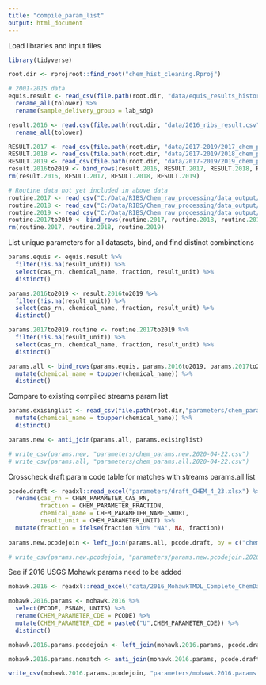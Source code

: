 ```yaml
---
title: "compile_param_list"
output: html_document
---
```


Load libraries and input files
```r
library(tidyverse)

root.dir <- rprojroot::find_root("chem_hist_cleaning.Rproj")

# 2001-2015 data
equis.result <- read_csv(file.path(root.dir, "data/equis_results_history.csv")) %>% 
  rename_all(tolower) %>%
  rename(sample_delivery_group = lab_sdg)

result.2016 <- read.csv(file.path(root.dir, "data/2016_ribs_result.csv"), stringsAsFactors = FALSE) %>%
  rename_all(tolower)

RESULT.2017 <- read_csv(file.path(root.dir, "data/2017-2019/2017_chem_preqaqc_RESULT-SBU_complete_2020-03-26.csv"), col_types = cols(fraction = col_character()))
RESULT.2018 <- read_csv(file.path(root.dir, "data/2017-2019/2018_chem_preqaqc_RESULT-SBU_complete_2020-03-25.csv"))
RESULT.2019 <- read_csv(file.path(root.dir, "data/2017-2019/2019_chem_preqaqc_RESULT-SBU_Mohawk_complete_2020-03-27.csv"))
result.2016to2019 <- bind_rows(result.2016, RESULT.2017, RESULT.2018, RESULT.2019)
rm(result.2016, RESULT.2017, RESULT.2018, RESULT.2019)

# Routine data not yet included in above data
routine.2017 <- read_csv("C:/Data/RIBS/Chem_raw_processing/data_output/2017/routine_2020-01-28/2017_routine_all_2020-04-14.csv")
routine.2018 <- read_csv("C:/Data/RIBS/Chem_raw_processing/data_output/2018/routine_all_converted/2018_routine_all_chem_preqaqc_2020-04-14.csv")
routine.2019 <- read_csv("C:/Data/RIBS/Chem_raw_processing/data_output/2019/Routine/all/2019_chem_routine_pre-qaqc_2020-03-13.csv")
routine.2017to2019 <- bind_rows(routine.2017, routine.2018, routine.2019)
rm(routine.2017, routine.2018, routine.2019)
```


List unique parameters for all datasets, bind, and find distinct combinations
```r
params.equis <- equis.result %>% 
  filter(!is.na(result_unit)) %>% 
  select(cas_rn, chemical_name, fraction, result_unit) %>% 
  distinct()  

params.2016to2019 <- result.2016to2019 %>% 
  filter(!is.na(result_unit)) %>% 
  select(cas_rn, chemical_name, fraction, result_unit) %>% 
  distinct()

params.2017to2019.routine <- routine.2017to2019 %>% 
  filter(!is.na(result_unit)) %>% 
  select(cas_rn, chemical_name, fraction, result_unit) %>% 
  distinct() 

params.all <- bind_rows(params.equis, params.2016to2019, params.2017to2019.routine) %>% 
  mutate(chemical_name = toupper(chemical_name)) %>% 
  distinct()

```

Compare to existing compiled streams param list
```r
params.exisinglist <- read_csv(file.path(root.dir,"parameters/chem_params_2019_incl_PCBs_2020-03-13.csv")) %>% 
  mutate(chemical_name = toupper(chemical_name)) %>% 
  distinct()

params.new <- anti_join(params.all, params.exisinglist)

# write_csv(params.new, "parameters/chem_params.new.2020-04-22.csv")
# write_csv(params.all, "parameters/chem_params.all.2020-04-22.csv")

```

Crosscheck draft param code table for matches with streams params.all list
```r
pcode.draft <- readxl::read_excel("parameters/draft_CHEM_4_23.xlsx") %>% 
  rename(cas_rn = CHEM_PARAMETER_CAS_RN,
         fraction = CHEM_PARAMETER_FRACTION,
         chemical_name = CHEM_PARAMETER_NAME_SHORT,
         result_unit = CHEM_PARAMETER_UNIT) %>% 
  mutate(fraction = ifelse(fraction %in% "NA", NA, fraction))
  
params.new.pcodejoin <- left_join(params.all, pcode.draft, by = c("chemical_name", "fraction"))

# write_csv(params.new.pcodejoin, "parameters/params.new.pcodejoin.2020-04-24.csv")


```
See if 2016 USGS Mohawk params need to be added
```r
mohawk.2016 <- readxl::read_excel("data/2016_MohawkTMDL_Complete_ChemData_20170309.xlsx")

mohawk.2016.params <- mohawk.2016 %>% 
  select(PCODE, PSNAM, UNITS) %>% 
  rename(CHEM_PARAMETER_CDE = PCODE) %>% 
  mutate(CHEM_PARAMETER_CDE = paste0("U",CHEM_PARAMETER_CDE)) %>% 
  distinct()

mohawk.2016.params.pcodejoin <- left_join(mohawk.2016.params, pcode.draft, by = "CHEM_PARAMETER_CDE")

mohawk.2016.params.nomatch <- anti_join(mohawk.2016.params, pcode.draft, by = "CHEM_PARAMETER_CDE")

write_csv(mohawk.2016.params.pcodejoin, "parameters/mohawk.2016.params.pcodejoin.2020-04-24.csv")


```

